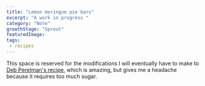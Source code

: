 ```yaml
---
title: "Lemon meringue pie bars"
excerpt: "A work in progress "
category: "Note"
growthStage: "Sprout"
featuredImage: 
tags:
 - recipes
---
```

This space is reserved for the modifications I will eventually have to make to [Deb Perelman's recipe](https://smittenkitchen.com/2020/06/whole-lemon-meringue-pie-bars/), which is amazing, but gives me a headache because it requires too much sugar.